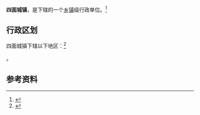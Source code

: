 {{中国乡级行政区|21/12/24/122/000}}

'''四面城镇'''，是{{PRC admin/fullname|21/12/24/122/000|3}}下辖的一个[[乡镇|乡镇]]级行政单位。<ref>{{PRC admin/ref sgc|{{PRC admin/parent|21/12/24/122/000}}}}</ref>

== 行政区划 ==

四面城镇下辖以下地区：<ref>{{PRC admin/ref sgc|21/12/24/122/000}}</ref>

{{PRC admin/children|21/12/24/122/000}}。

== 参考资料 ==

{{reflist}}

{{行政区划小作品}}
{{PRC admin/navcat|21/12/24/122/000}}